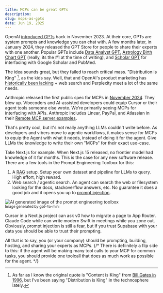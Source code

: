 ```yaml
---
title: MCPs can be great GPTs
description:
slug: mcps-as-gpts
date: Jun 19, 2025
---
```


OpenAI [introduced GPTs](https://openai.com/index/introducing-gpts/) back in November 2023. At their core, GPTs are system prompts and knowledge you can chat with.  A few months later,
 in January 2024, they released the GPT Store for people to share their experts with one another. Popular GPTs include
[Data Analyst GPT](https://chatgpt.com/g/g-HMNcP6w7d-data-analyst), [Astrology Birth Chart GPT](https://chatgpt.com/g/g-WxckXARTP-astrology-birth-chart-gpt) (really, its the #1 at the time of writing), 
and [Scholar GPT](https://chatgpt.com/g/g-kZ0eYXlJe-scholar-gpt) for interfacing with Google Scholar and PubMed.

The idea sounds great, but they failed to reach critical mass. "Distribution is King" [^1], as the kids say. Well, that and OpenAI's product marketing has [historically been lacking](https://futurism.com/the-byte/sam-altman-gpt-name-change) + web search and Perplexity meet a lot of the same needs.

Anthropic released the first public spec for MCPs in [November 2024](https://www.anthropic.com/news/model-context-protocol). They blew up. Vibecoders and AI-assisted developers could equip Cursor or their agent tools someone else wrote.
We're primarily seeing MCPs for interfacing with APIs. Anthropic includes Linear, PayPal, and Atlassian in their [Remote MCP server examples](https://docs.anthropic.com/en/docs/agents-and-tools/remote-mcp-servers).

That's pretty cool, but it's not really anything LLMs couldn't write before. As developers and vibers move to agentic workflows,
it makes sense for MCPs to equip the Agent with what it needs, instead of doing it for the agent. Give LLMs the knowledge to write their own "MCPs" for their exact use-case.

Take Next.js for example. When Next.js 15 released, no frontier model had knowledge of it for months. This is the case for any new software release.
There are a few tools in the Prompt Engineering Toolbox for this:


1. A <abbr title="Retrieval-Augmented Generation">RAG</abbr> setup. Setup your own dataset and pipeline for LLMs to query. High effort, high reward.
2. Web search / agentic search. An agent can search the web or filesystem looking for the docs, stackoverflow answers, etc. No guarantee it does a good job and it opens you up to [prompt injection](https://simonwillison.net/2023/May/2/prompt-injection-explained/).

<Image src="/blog/mcps-as-gpts/toolbox.png" alt="AI generated image of the prompt engineering toolbox" height={500} width={350} />
<div style={{ textAlign: 'center' }}>
  <small>Image generated by gpt-4o-mini</small>
</div>

Cursor in a Next.js project can ask v0 how to migrate a page to App Router. Claude Code while can write modern Swift in meetings while you zone out.
Obviously, prompt injection is still a fear, but if you trust Supabase with your data you should be able to trust their prompting.

All that is to say, you (or your company) should be prompting, building, hosting, and sharing your experts as MCPs. 
{/* There is defiinitely a flip side to this: if the agent will be making many tool calls to your MCP for common tasks, you should provide one toolcall that does as much work as possible for the agent.  */}


[^1]: As far as I know the original quote is "Content is King" from [Bill Gates in 1996](https://kyrgyzstan.unfpa.org/sites/default/files/pub-pdf/content-is-king.pdf),
but I've been saying "Distribution is King" in the technosphere lately.